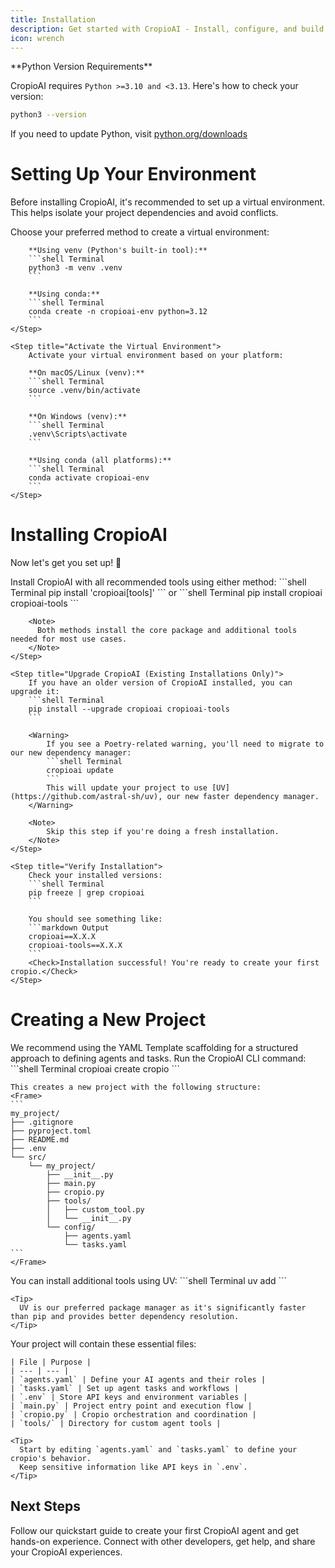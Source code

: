 ```yaml
---
title: Installation
description: Get started with CropioAI - Install, configure, and build your first AI cropio
icon: wrench
---
```


<Note>
  **Python Version Requirements**
  
  CropioAI requires `Python >=3.10 and <3.13`. Here's how to check your version:
  ```bash
  python3 --version
  ```
  
  If you need to update Python, visit [python.org/downloads](https://python.org/downloads)
</Note>

# Setting Up Your Environment

Before installing CropioAI, it's recommended to set up a virtual environment. This helps isolate your project dependencies and avoid conflicts.

<Steps>
    <Step title="Create a Virtual Environment">
        Choose your preferred method to create a virtual environment:

        **Using venv (Python's built-in tool):**
        ```shell Terminal
        python3 -m venv .venv
        ```

        **Using conda:**
        ```shell Terminal
        conda create -n cropioai-env python=3.12
        ```
    </Step>

    <Step title="Activate the Virtual Environment">
        Activate your virtual environment based on your platform:

        **On macOS/Linux (venv):**
        ```shell Terminal
        source .venv/bin/activate
        ```

        **On Windows (venv):**
        ```shell Terminal
        .venv\Scripts\activate
        ```

        **Using conda (all platforms):**
        ```shell Terminal
        conda activate cropioai-env
        ```
    </Step>
</Steps>

# Installing CropioAI

Now let's get you set up! 🚀

<Steps>
    <Step title="Install CropioAI">
        Install CropioAI with all recommended tools using either method:
        ```shell Terminal
        pip install 'cropioai[tools]'
        ```
        or
        ```shell Terminal
        pip install cropioai cropioai-tools
        ```

        <Note>
          Both methods install the core package and additional tools needed for most use cases.
        </Note>
    </Step>

    <Step title="Upgrade CropioAI (Existing Installations Only)">
        If you have an older version of CropioAI installed, you can upgrade it:
        ```shell Terminal
        pip install --upgrade cropioai cropioai-tools
        ```

        <Warning>
            If you see a Poetry-related warning, you'll need to migrate to our new dependency manager:
            ```shell Terminal
            cropioai update
            ```
            This will update your project to use [UV](https://github.com/astral-sh/uv), our new faster dependency manager.
        </Warning>

        <Note>
            Skip this step if you're doing a fresh installation.
        </Note>
    </Step>

    <Step title="Verify Installation">
        Check your installed versions:
        ```shell Terminal
        pip freeze | grep cropioai
        ```

        You should see something like:
        ```markdown Output
        cropioai==X.X.X
        cropioai-tools==X.X.X
        ```
        <Check>Installation successful! You're ready to create your first cropio.</Check>
    </Step>
</Steps>

# Creating a New Project

<Tip>
  We recommend using the YAML Template scaffolding for a structured approach to defining agents and tasks.
</Tip>

<Steps>
  <Step title="Generate Project Structure">
    Run the CropioAI CLI command:
    ```shell Terminal
    cropioai create cropio <project_name>
    ```

    This creates a new project with the following structure:
    <Frame>
    ```
    my_project/
    ├── .gitignore
    ├── pyproject.toml
    ├── README.md
    ├── .env
    └── src/
        └── my_project/
            ├── __init__.py
            ├── main.py
            ├── cropio.py
            ├── tools/
            │   ├── custom_tool.py
            │   └── __init__.py
            └── config/
                ├── agents.yaml
                └── tasks.yaml
    ```
    </Frame>
  </Step>

  <Step title="Install Additional Tools">
    You can install additional tools using UV:
    ```shell Terminal
    uv add <tool-name>
    ```

    <Tip>
      UV is our preferred package manager as it's significantly faster than pip and provides better dependency resolution.
    </Tip>
  </Step>

  <Step title="Customize Your Project">
    Your project will contain these essential files:

    | File | Purpose |
    | --- | --- |
    | `agents.yaml` | Define your AI agents and their roles |
    | `tasks.yaml` | Set up agent tasks and workflows |
    | `.env` | Store API keys and environment variables |
    | `main.py` | Project entry point and execution flow |
    | `cropio.py` | Cropio orchestration and coordination |
    | `tools/` | Directory for custom agent tools |

    <Tip>
      Start by editing `agents.yaml` and `tasks.yaml` to define your cropio's behavior.
      Keep sensitive information like API keys in `.env`.
    </Tip>
  </Step>
</Steps>

## Next Steps

<CardGroup cols={2}>
  <Card
    title="Build Your First Agent"
    icon="code"
    href="/quickstart"
  >
    Follow our quickstart guide to create your first CropioAI agent and get hands-on experience.
  </Card>
  <Card
    title="Join the Community"
    icon="comments"
    href="https://community.cropioai.com"
  >
    Connect with other developers, get help, and share your CropioAI experiences.
  </Card>
</CardGroup>
